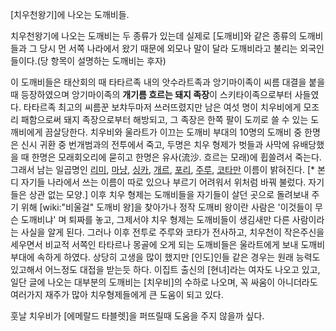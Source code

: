 [치우천왕기]에 나오는 도깨비들.

치우천왕기에 나오는 도깨비는 두 종류가 있는데 실제로 [도깨비]와 같은 종류의 도깨비들과 그 당시 먼 서쪽 나라에서 왔기 때문에 외모나 말이 달라 도깨비라고 불리는 외국인들이다.(당 항목이 설명하는 도깨비는 후자)

이 도깨비들은 태산회의 때 타타르족 내의 앗수라트족과 앙기마이족이 씨름 대결을 붙을 때 등장하였으며 앙기마이족의 '''개기름 흐르는 돼지 족장'''이 스키타이족으로부터 사들였다. 타타르족 최고의 씨름꾼 보챠두마저 쓰러뜨렸지만 남은 여섯 명이 치우비에게 모조리 패함으로써 돼지 족장으로부터 해방되고, 그 족장은 한쪽 팔이 도끼로 쓸 수 있는 도깨비에게 끔살당한다.
치우비와 울라트가 이끄는 도깨비 부대의 10명의 도깨비 중 한명은 신시 귀환 중 번개범과의 전투에서 죽고, 두명은 치우 형제가 벗들과 사막에 유배당했을 때 한명은 모래회오리에 묻히고 한명은 유사(流沙. 흐르는 모래)에 휩쓸려서 죽는다.
그래서 남는 일곱명인 [[리미]], [[마냥]], [[싱카]], [[개르]], [[포리]], [[주루]], [[코타]]만 이름이 밝혀진다. [* 본디 자기들 나라에서 쓰는 이름이 따로 있으나 부르기 어려워서 위처럼 바꿔 불렀다. 자기들은 상관 없는 모양.] 이후 치우 형제는 도깨비들을 자기들이 살던 곳으로 돌려보내 주기 위해 [wiki:"비울걸" 도깨비 왕]을 찾아가나 정작 도깨비 왕이란 사람은 '이것들이 무슨 도깨비냐' 며 퇴짜를 놓고, 그제서야 치우 형제는 도깨비들이 생김새만 다른 사람이라는 사실을 알게 된다. 그러나 이후 전투로 주루와 코타가 전사하고, 치우천이 작은주신을 세우면서 비교적 서쪽인 타타르나 몽골에 오게 되는 도깨비들은 울라트에게 보내 도깨비부대에 속하게 하였다.
상당히 고생을 많이 했지만 [인도]인들 같은 경우는 원래 능력도 있고해서 어느정도 대접을 받는듯 하다. 이집트 출신의 [현녀]라는 여자도 나오고 있고, 일단 글에 나오는 대부분의 도깨비는 [치우비]의 수하로 나오며, 꼭 싸움이 아니더라도 여러가지 재주가 많아 치우형제들에게 큰 도움이 되고 있다.


훗날 치우비가 [에메랄드 타블렛]을 퍼뜨릴때 도움을 주지 않을까 싶다.
